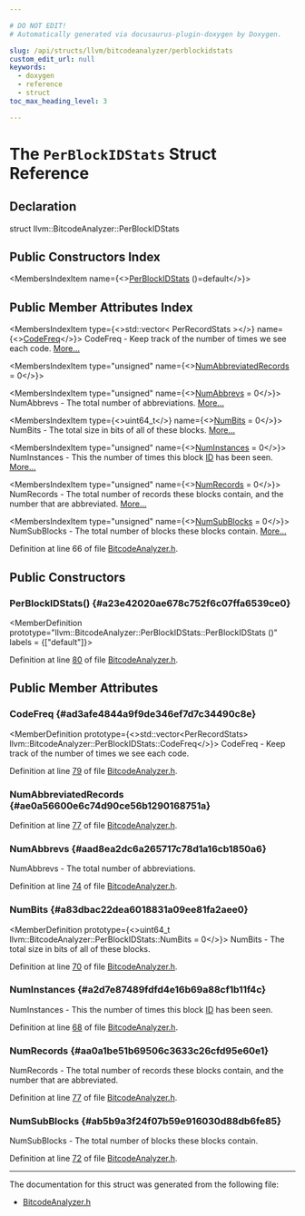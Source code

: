 ```yaml
---

# DO NOT EDIT!
# Automatically generated via docusaurus-plugin-doxygen by Doxygen.

slug: /api/structs/llvm/bitcodeanalyzer/perblockidstats
custom_edit_url: null
keywords:
  - doxygen
  - reference
  - struct
toc_max_heading_level: 3

---
```





# The `PerBlockIDStats` Struct Reference

<DoxygenPage pluginConfig={pluginConfig}>



## Declaration

<CodeBlock>struct llvm::BitcodeAnalyzer::PerBlockIDStats</CodeBlock>

## Public Constructors Index

<MembersIndex>

<MembersIndexItem
  name={<><a href="#a23e42020ae678c752f6c07ffa6539ce0">PerBlockIDStats</a> ()=default</>}>
</MembersIndexItem>

</MembersIndex>

## Public Member Attributes Index

<MembersIndex>

<MembersIndexItem
  type={<>std::vector&lt; PerRecordStats &gt;</>}
  name={<><a href="#ad3afe4844a9f9de346ef7d7c34490c8e">CodeFreq</a></>}>
CodeFreq - Keep track of the number of times we see each code. <a href="#ad3afe4844a9f9de346ef7d7c34490c8e">More...</a>
</MembersIndexItem>

<MembersIndexItem
  type="unsigned"
  name={<><a href="#ae0a56600e6c74d90ce56b1290168751a">NumAbbreviatedRecords</a> = 0</>}>
</MembersIndexItem>

<MembersIndexItem
  type="unsigned"
  name={<><a href="#aad8ea2dc6a265717c78d1a16cb1850a6">NumAbbrevs</a> = 0</>}>
NumAbbrevs - The total number of abbreviations. <a href="#aad8ea2dc6a265717c78d1a16cb1850a6">More...</a>
</MembersIndexItem>

<MembersIndexItem
  type={<>uint64&#95;t</>}
  name={<><a href="#a83dbac22dea6018831a09ee81fa2aee0">NumBits</a> = 0</>}>
NumBits - The total size in bits of all of these blocks. <a href="#a83dbac22dea6018831a09ee81fa2aee0">More...</a>
</MembersIndexItem>

<MembersIndexItem
  type="unsigned"
  name={<><a href="#a2d7e87489fdfd4e16b69a88cf1b11f4c">NumInstances</a> = 0</>}>
NumInstances - This the number of times this block <a href="/docs/api/namespaces/llvm/callingconv/#abdf8cf606905c10634e831390981b0ed">ID</a> has been seen. <a href="#a2d7e87489fdfd4e16b69a88cf1b11f4c">More...</a>
</MembersIndexItem>

<MembersIndexItem
  type="unsigned"
  name={<><a href="#aa0a1be51b69506c3633c26cfd95e60e1">NumRecords</a> = 0</>}>
NumRecords - The total number of records these blocks contain, and the number that are abbreviated. <a href="#aa0a1be51b69506c3633c26cfd95e60e1">More...</a>
</MembersIndexItem>

<MembersIndexItem
  type="unsigned"
  name={<><a href="#ab5b9a3f24f07b59e916030d88db6fe85">NumSubBlocks</a> = 0</>}>
NumSubBlocks - The total number of blocks these blocks contain. <a href="#ab5b9a3f24f07b59e916030d88db6fe85">More...</a>
</MembersIndexItem>

</MembersIndex>


Definition at line 66 of file <a href="/docs/api/files/include/include/llvm/include/llvm/bitcode/bitcodeanalyzer-h">BitcodeAnalyzer.h</a>.

<SectionDefinition>

## Public Constructors

### PerBlockIDStats() {#a23e42020ae678c752f6c07ffa6539ce0}

<MemberDefinition
  prototype="llvm::BitcodeAnalyzer::PerBlockIDStats::PerBlockIDStats ()"
  labels = {["default"]}>

Definition at line <a href="/docs/api/files/include/include/llvm/include/llvm/bitcode/bitcodeanalyzer-h/#l00080">80</a> of file <a href="/docs/api/files/include/include/llvm/include/llvm/bitcode/bitcodeanalyzer-h">BitcodeAnalyzer.h</a>.
</MemberDefinition>

</SectionDefinition>

<SectionDefinition>

## Public Member Attributes

### CodeFreq {#ad3afe4844a9f9de346ef7d7c34490c8e}

<MemberDefinition
  prototype={<>std::vector&lt;PerRecordStats&gt; llvm::BitcodeAnalyzer::PerBlockIDStats::CodeFreq</>}>
CodeFreq - Keep track of the number of times we see each code.

Definition at line <a href="/docs/api/files/include/include/llvm/include/llvm/bitcode/bitcodeanalyzer-h/#l00079">79</a> of file <a href="/docs/api/files/include/include/llvm/include/llvm/bitcode/bitcodeanalyzer-h">BitcodeAnalyzer.h</a>.
</MemberDefinition>

### NumAbbreviatedRecords {#ae0a56600e6c74d90ce56b1290168751a}

<MemberDefinition
  prototype="unsigned llvm::BitcodeAnalyzer::PerBlockIDStats::NumAbbreviatedRecords = 0">

Definition at line <a href="/docs/api/files/include/include/llvm/include/llvm/bitcode/bitcodeanalyzer-h/#l00077">77</a> of file <a href="/docs/api/files/include/include/llvm/include/llvm/bitcode/bitcodeanalyzer-h">BitcodeAnalyzer.h</a>.
</MemberDefinition>

### NumAbbrevs {#aad8ea2dc6a265717c78d1a16cb1850a6}

<MemberDefinition
  prototype="unsigned llvm::BitcodeAnalyzer::PerBlockIDStats::NumAbbrevs = 0">
NumAbbrevs - The total number of abbreviations.

Definition at line <a href="/docs/api/files/include/include/llvm/include/llvm/bitcode/bitcodeanalyzer-h/#l00074">74</a> of file <a href="/docs/api/files/include/include/llvm/include/llvm/bitcode/bitcodeanalyzer-h">BitcodeAnalyzer.h</a>.
</MemberDefinition>

### NumBits {#a83dbac22dea6018831a09ee81fa2aee0}

<MemberDefinition
  prototype={<>uint64&#95;t llvm::BitcodeAnalyzer::PerBlockIDStats::NumBits = 0</>}>
NumBits - The total size in bits of all of these blocks.

Definition at line <a href="/docs/api/files/include/include/llvm/include/llvm/bitcode/bitcodeanalyzer-h/#l00070">70</a> of file <a href="/docs/api/files/include/include/llvm/include/llvm/bitcode/bitcodeanalyzer-h">BitcodeAnalyzer.h</a>.
</MemberDefinition>

### NumInstances {#a2d7e87489fdfd4e16b69a88cf1b11f4c}

<MemberDefinition
  prototype="unsigned llvm::BitcodeAnalyzer::PerBlockIDStats::NumInstances = 0">
NumInstances - This the number of times this block <a href="/docs/api/namespaces/llvm/callingconv/#abdf8cf606905c10634e831390981b0ed">ID</a> has been seen.

Definition at line <a href="/docs/api/files/include/include/llvm/include/llvm/bitcode/bitcodeanalyzer-h/#l00068">68</a> of file <a href="/docs/api/files/include/include/llvm/include/llvm/bitcode/bitcodeanalyzer-h">BitcodeAnalyzer.h</a>.
</MemberDefinition>

### NumRecords {#aa0a1be51b69506c3633c26cfd95e60e1}

<MemberDefinition
  prototype="unsigned llvm::BitcodeAnalyzer::PerBlockIDStats::NumRecords = 0">
NumRecords - The total number of records these blocks contain, and the number that are abbreviated.

Definition at line <a href="/docs/api/files/include/include/llvm/include/llvm/bitcode/bitcodeanalyzer-h/#l00077">77</a> of file <a href="/docs/api/files/include/include/llvm/include/llvm/bitcode/bitcodeanalyzer-h">BitcodeAnalyzer.h</a>.
</MemberDefinition>

### NumSubBlocks {#ab5b9a3f24f07b59e916030d88db6fe85}

<MemberDefinition
  prototype="unsigned llvm::BitcodeAnalyzer::PerBlockIDStats::NumSubBlocks = 0">
NumSubBlocks - The total number of blocks these blocks contain.

Definition at line <a href="/docs/api/files/include/include/llvm/include/llvm/bitcode/bitcodeanalyzer-h/#l00072">72</a> of file <a href="/docs/api/files/include/include/llvm/include/llvm/bitcode/bitcodeanalyzer-h">BitcodeAnalyzer.h</a>.
</MemberDefinition>

</SectionDefinition>

<hr/>

The documentation for this struct was generated from the following file:

<ul>
<li><a href="/docs/api/files/include/include/llvm/include/llvm/bitcode/bitcodeanalyzer-h">BitcodeAnalyzer.h</a></li>
</ul>

</DoxygenPage>
